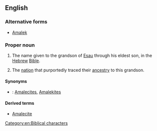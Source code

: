 ==English==
{{wikipedia}}

===Alternative forms===
* [[Amalek]]

===Proper noun===
{{en-proper noun}}

# {{context|biblical|lang=en}} The name given to the grandson of [[Esau]] through his eldest son, in the [[Hebrew]] [[Bible]].
# The [[nation]] that purportedly traced their [[ancestry]] to this grandson.

====Synonyms====
* {{sense|nation descended from Amalec}}: [[Amalecite]]s, [[Amalekite]]s

====Derived terms====
* [[Amalecite]]

[[Category:en:Biblical characters]]